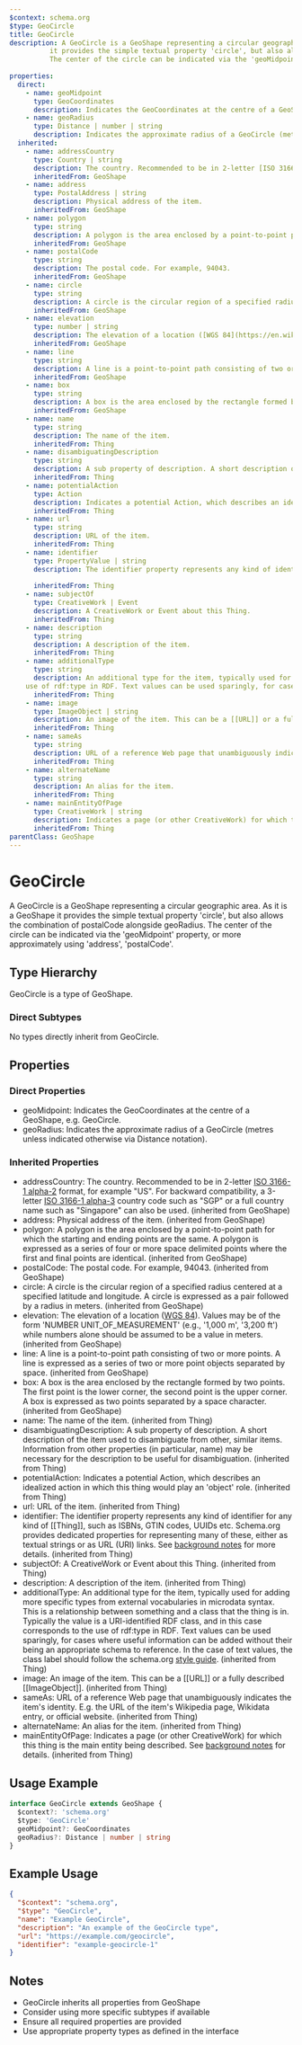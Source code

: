 ```yaml
---
$context: schema.org
$type: GeoCircle
title: GeoCircle
description: A GeoCircle is a GeoShape representing a circular geographic area. As it is a GeoShape
          it provides the simple textual property 'circle', but also allows the combination of postalCode alongside geoRadius.
          The center of the circle can be indicated via the 'geoMidpoint' property, or more approximately using 'address', 'postalCode'.
       
properties:
  direct:
    - name: geoMidpoint
      type: GeoCoordinates
      description: Indicates the GeoCoordinates at the centre of a GeoShape, e.g. GeoCircle.
    - name: geoRadius
      type: Distance | number | string
      description: Indicates the approximate radius of a GeoCircle (metres unless indicated otherwise via Distance notation).
  inherited:
    - name: addressCountry
      type: Country | string
      description: The country. Recommended to be in 2-letter [ISO 3166-1 alpha-2](http://en.wikipedia.org/wiki/ISO_3166-1) format, for example "US". For backward compatibility, a 3-letter [ISO 3166-1 alpha-3](https://en.wikipedia.org/wiki/ISO_3166-1_alpha-3) country code such as "SGP" or a full country name such as "Singapore" can also be used.
      inheritedFrom: GeoShape
    - name: address
      type: PostalAddress | string
      description: Physical address of the item.
      inheritedFrom: GeoShape
    - name: polygon
      type: string
      description: A polygon is the area enclosed by a point-to-point path for which the starting and ending points are the same. A polygon is expressed as a series of four or more space delimited points where the first and final points are identical.
      inheritedFrom: GeoShape
    - name: postalCode
      type: string
      description: The postal code. For example, 94043.
      inheritedFrom: GeoShape
    - name: circle
      type: string
      description: A circle is the circular region of a specified radius centered at a specified latitude and longitude. A circle is expressed as a pair followed by a radius in meters.
      inheritedFrom: GeoShape
    - name: elevation
      type: number | string
      description: The elevation of a location ([WGS 84](https://en.wikipedia.org/wiki/World_Geodetic_System)). Values may be of the form 'NUMBER UNIT\_OF\_MEASUREMENT' (e.g., '1,000 m', '3,200 ft') while numbers alone should be assumed to be a value in meters.
      inheritedFrom: GeoShape
    - name: line
      type: string
      description: A line is a point-to-point path consisting of two or more points. A line is expressed as a series of two or more point objects separated by space.
      inheritedFrom: GeoShape
    - name: box
      type: string
      description: A box is the area enclosed by the rectangle formed by two points. The first point is the lower corner, the second point is the upper corner. A box is expressed as two points separated by a space character.
      inheritedFrom: GeoShape
    - name: name
      type: string
      description: The name of the item.
      inheritedFrom: Thing
    - name: disambiguatingDescription
      type: string
      description: A sub property of description. A short description of the item used to disambiguate from other, similar items. Information from other properties (in particular, name) may be necessary for the description to be useful for disambiguation.
      inheritedFrom: Thing
    - name: potentialAction
      type: Action
      description: Indicates a potential Action, which describes an idealized action in which this thing would play an 'object' role.
      inheritedFrom: Thing
    - name: url
      type: string
      description: URL of the item.
      inheritedFrom: Thing
    - name: identifier
      type: PropertyValue | string
      description: The identifier property represents any kind of identifier for any kind of [[Thing]], such as ISBNs, GTIN codes, UUIDs etc. Schema.org provides dedicated properties for representing many of these, either as textual strings or as URL (URI) links. See [background notes](/docs/datamodel.html#identifierBg) for more details.
        
      inheritedFrom: Thing
    - name: subjectOf
      type: CreativeWork | Event
      description: A CreativeWork or Event about this Thing.
      inheritedFrom: Thing
    - name: description
      type: string
      description: A description of the item.
      inheritedFrom: Thing
    - name: additionalType
      type: string
      description: An additional type for the item, typically used for adding more specific types from external vocabularies in microdata syntax. This is a relationship between something and a class that the thing is in. Typically the value is a URI-identified RDF class, and in this case corresponds to the
    use of rdf:type in RDF. Text values can be used sparingly, for cases where useful information can be added without their being an appropriate schema to reference. In the case of text values, the class label should follow the schema.org <a href="https://schema.org/docs/styleguide.html">style guide</a>.
      inheritedFrom: Thing
    - name: image
      type: ImageObject | string
      description: An image of the item. This can be a [[URL]] or a fully described [[ImageObject]].
      inheritedFrom: Thing
    - name: sameAs
      type: string
      description: URL of a reference Web page that unambiguously indicates the item's identity. E.g. the URL of the item's Wikipedia page, Wikidata entry, or official website.
      inheritedFrom: Thing
    - name: alternateName
      type: string
      description: An alias for the item.
      inheritedFrom: Thing
    - name: mainEntityOfPage
      type: CreativeWork | string
      description: Indicates a page (or other CreativeWork) for which this thing is the main entity being described. See [background notes](/docs/datamodel.html#mainEntityBackground) for details.
      inheritedFrom: Thing
parentClass: GeoShape
---
```

# GeoCircle

A GeoCircle is a GeoShape representing a circular geographic area. As it is a GeoShape
          it provides the simple textual property 'circle', but also allows the combination of postalCode alongside geoRadius.
          The center of the circle can be indicated via the 'geoMidpoint' property, or more approximately using 'address', 'postalCode'.
       

## Type Hierarchy

GeoCircle is a type of GeoShape.

### Direct Subtypes

No types directly inherit from GeoCircle.

## Properties

### Direct Properties

- geoMidpoint: Indicates the GeoCoordinates at the centre of a GeoShape, e.g. GeoCircle.
- geoRadius: Indicates the approximate radius of a GeoCircle (metres unless indicated otherwise via Distance notation).

### Inherited Properties

- addressCountry: The country. Recommended to be in 2-letter [ISO 3166-1 alpha-2](http://en.wikipedia.org/wiki/ISO_3166-1) format, for example "US". For backward compatibility, a 3-letter [ISO 3166-1 alpha-3](https://en.wikipedia.org/wiki/ISO_3166-1_alpha-3) country code such as "SGP" or a full country name such as "Singapore" can also be used. (inherited from GeoShape)
- address: Physical address of the item. (inherited from GeoShape)
- polygon: A polygon is the area enclosed by a point-to-point path for which the starting and ending points are the same. A polygon is expressed as a series of four or more space delimited points where the first and final points are identical. (inherited from GeoShape)
- postalCode: The postal code. For example, 94043. (inherited from GeoShape)
- circle: A circle is the circular region of a specified radius centered at a specified latitude and longitude. A circle is expressed as a pair followed by a radius in meters. (inherited from GeoShape)
- elevation: The elevation of a location ([WGS 84](https://en.wikipedia.org/wiki/World_Geodetic_System)). Values may be of the form 'NUMBER UNIT\_OF\_MEASUREMENT' (e.g., '1,000 m', '3,200 ft') while numbers alone should be assumed to be a value in meters. (inherited from GeoShape)
- line: A line is a point-to-point path consisting of two or more points. A line is expressed as a series of two or more point objects separated by space. (inherited from GeoShape)
- box: A box is the area enclosed by the rectangle formed by two points. The first point is the lower corner, the second point is the upper corner. A box is expressed as two points separated by a space character. (inherited from GeoShape)
- name: The name of the item. (inherited from Thing)
- disambiguatingDescription: A sub property of description. A short description of the item used to disambiguate from other, similar items. Information from other properties (in particular, name) may be necessary for the description to be useful for disambiguation. (inherited from Thing)
- potentialAction: Indicates a potential Action, which describes an idealized action in which this thing would play an 'object' role. (inherited from Thing)
- url: URL of the item. (inherited from Thing)
- identifier: The identifier property represents any kind of identifier for any kind of [[Thing]], such as ISBNs, GTIN codes, UUIDs etc. Schema.org provides dedicated properties for representing many of these, either as textual strings or as URL (URI) links. See [background notes](/docs/datamodel.html#identifierBg) for more details.
         (inherited from Thing)
- subjectOf: A CreativeWork or Event about this Thing. (inherited from Thing)
- description: A description of the item. (inherited from Thing)
- additionalType: An additional type for the item, typically used for adding more specific types from external vocabularies in microdata syntax. This is a relationship between something and a class that the thing is in. Typically the value is a URI-identified RDF class, and in this case corresponds to the
    use of rdf:type in RDF. Text values can be used sparingly, for cases where useful information can be added without their being an appropriate schema to reference. In the case of text values, the class label should follow the schema.org <a href="https://schema.org/docs/styleguide.html">style guide</a>. (inherited from Thing)
- image: An image of the item. This can be a [[URL]] or a fully described [[ImageObject]]. (inherited from Thing)
- sameAs: URL of a reference Web page that unambiguously indicates the item's identity. E.g. the URL of the item's Wikipedia page, Wikidata entry, or official website. (inherited from Thing)
- alternateName: An alias for the item. (inherited from Thing)
- mainEntityOfPage: Indicates a page (or other CreativeWork) for which this thing is the main entity being described. See [background notes](/docs/datamodel.html#mainEntityBackground) for details. (inherited from Thing)

## Usage Example

```typescript
interface GeoCircle extends GeoShape {
  $context?: 'schema.org'
  $type: 'GeoCircle'
  geoMidpoint?: GeoCoordinates
  geoRadius?: Distance | number | string
}
```

## Example Usage

```json
{
  "$context": "schema.org",
  "$type": "GeoCircle",
  "name": "Example GeoCircle",
  "description": "An example of the GeoCircle type",
  "url": "https://example.com/geocircle",
  "identifier": "example-geocircle-1"
}
```

## Notes

- GeoCircle inherits all properties from GeoShape
- Consider using more specific subtypes if available
- Ensure all required properties are provided
- Use appropriate property types as defined in the interface